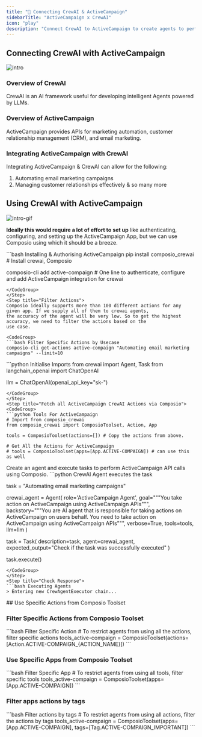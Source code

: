 ```yaml
---
title: "🚀 Connecting CrewAI & ActiveCampaign"
sidebarTitle: "ActiveCampaign x CrewAI"
icon: "play"
description: "Connect CrewAI to ActiveCampaign to create agents to perform tasks using natural language"
---
```


## Connecting CrewAI with ActiveCampaign
![intro](/media/intro.jpg)

### Overview of CrewAI

CrewAI is an AI framework useful for developing intelligent Agents powered by LLMs.

### Overview of ActiveCampaign

ActiveCampaign provides APIs for marketing automation, customer relationship management (CRM), and email marketing.

### Integrating ActiveCampaign with CrewAI

Integrating ActiveCampaign & CrewAI can allow for the following:

1. Automating email marketing campaigns
2. Managing customer relationships effectively
& so many more

## Using CrewAI with ActiveCampaign
![intro-gif](/media/intro.gif)
<Steps>
<Step title="Setting Up the Environment">

**Ideally this would require a lot of effort to set up** like authenticating, configuring, and setting up the ActiveCampaign App, but we can use Composio using which it should be a breeze.

<CodeGroup>
```bash Installing & Authorising ActiveCampaign
pip install composio_crewai # Install crewai, Composio 

composio-cli add active-compaign # One line to authenticate, configure and add ActiveCampaign integration for crewai
```
</CodeGroup>
</Step>
<Step title="Filter Actions">
Composio ideally supports more than 100 different actions for any given app. If we supply all of them to crewai agents, 
the accuracy of the agent will be very low. So to get the highest accuracy, we need to filter the actions based on the 
use case.

<CodeGroup>
```bash Filter Specific Actions by Usecase
composio-cli get-actions active-compaign "Automating email marketing campaigns" --limit=10
```
</CodeGroup>

</Step>
<Step title="Import Base Packages">

<CodeGroup>
```python Initialise Imports
from crewai import Agent, Task
from langchain_openai import ChatOpenAI

llm = ChatOpenAI(openai_api_key="sk-<OPENAI KEY>")
```
</CodeGroup>
</Step>
<Step title="Fetch all ActiveCampaign CrewAI Actions via Composio">
<CodeGroup>
```python Tools For ActiveCampaign
# Import from composio_crewai
from composio_crewai import ComposioToolset, Action, App

tools = ComposioToolset(actions=[]) # Copy the actions from above. 

# Get All the Actions for ActiveCampaign
# tools = ComposioToolset(apps=[App.ACTIVE-COMPAIGN]) # can use this as well
```
</CodeGroup>
</Step>
<Step title="Execute the Agent">
Create an agent and execute tasks to perform ActiveCampaign API calls using Composio. 
<CodeGroup>
```python CrewAI Agent executes the task

task = "Automating email marketing campaigns"

crewai_agent = Agent(
    role='ActiveCampaign Agent',
    goal="""You take action on ActiveCampaign using ActiveCampaign APIs""",
    backstory="""You are AI agent that is responsible for taking actions on ActiveCampaign on users behalf. You need to take action on ActiveCampaign using ActiveCampaign APIs""",
    verbose=True,
    tools=tools,
    llm=llm
)

task = Task(
    description=task,
    agent=crewai_agent,
    expected_output="Check if the task was successfully executed"
)

task.execute()
```
</CodeGroup>
</Step>
<Step title="Check Response">
```bash Executing Agents
> Entering new CrewAgentExecutor chain...
```
</Step>
</Steps>
## Use Specific Actions from Composio Toolset

### Filter Specific Actions from Composio Toolset

<CodeGroup>
```bash Filter Specific Action
# To restrict agents from using all the actions, filter specific actions
tools_active-compaign = ComposioToolset(actions=[Action.ACTIVE-COMPAIGN_{ACTION_NAME}])
```
</CodeGroup>

### Use Specific Apps from Composio Toolset
<CodeGroup>
```bash Filter Specific App
# To restrict agents from using all tools, filter specific tools
tools_active-compaign = ComposioToolset(apps=[App.ACTIVE-COMPAIGN])
```
</CodeGroup>

### Filter apps actions by tags 
<CodeGroup>
```bash Filter actions by tags
# To restrict agents from using all actions, filter the actions by tags
tools_active-compaign = ComposioToolset(apps=[App.ACTIVE-COMPAIGN], tags=[Tag.ACTIVE-COMPAIGN_IMPORTANT])
```
</CodeGroup>